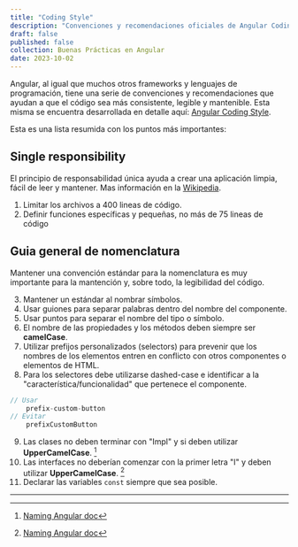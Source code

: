 ---
title: "Coding Style"
description: "Convenciones y recomendaciones oficiales de Angular Coding Style"
draft: false
published: false
collection: Buenas Prácticas en Angular
date: 2023-10-02
---

Angular, al igual que muchos otros frameworks y lenguajes de programación, tiene una serie de convenciones y recomendaciones que ayudan a que el código sea más consistente, legible y mantenible. Esta misma se encuentra desarrollada en detalle aquí: [Angular Coding Style](https://angular.io/guide/styleguide).

Esta es una lista resumida con los puntos más importantes:

## Single responsibility

El principio de responsabilidad única ayuda a crear una aplicación limpia, fácil de leer y mantener. Mas información en la [Wikipedia](https://es.wikipedia.org/wiki/Principio_de_responsabilidad_%C3%BAnica).

1. Limitar los archivos a 400 lineas de código.
2. Definir funciones específicas y pequeñas, no más de 75 lineas de código

## Guia general de nomenclatura

Mantener una convención estándar para la nomenclatura es muy importante para la mantención y, sobre todo, la legibilidad del código.

3. Mantener un estándar al nombrar símbolos.
4. Usar guiones para separar palabras dentro del nombre del componente.
5. Usar puntos para separar el nombre del tipo o símbolo.
6. El nombre de las propiedades y los métodos deben siempre ser **camelCase**.
7. Utilizar prefijos personalizados (selectors) para prevenir que los nombres de los elementos entren en conflicto con otros componentes o elementos de HTML.
8. Para los selectores debe utilizarse dashed-case e identificar a la "característica/funcionalidad" que pertenece el componente.

```c
// Usar
    prefix-custom-button
// Evitar
    prefixCustomButton
```

9. Las clases no deben terminar con "Impl" y si deben utilizar **UpperCamelCase**. [^1]
10. Las interfaces no deberían comenzar con la primer letra "I" y deben utilizar **UpperCamelCase**. [^1]
11. Declarar las variables `const` siempre que sea posible.

---

[^1]: [Naming Angular doc](https://github.com/angular/angular/blob/main/docs/NAMING.md)
